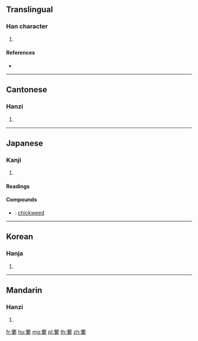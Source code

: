 {{character info/new}}
==Translingual==

===Han character===
{{Han char|rn=140|rad=艸|as=17|sn=20|four=44903|canj=TOKF|ids=⿱艹繁}}

# {{defn|Han|sort=艸17}}

====References====
* {{Han ref|kx=1070.030|dkj=32512|dj=1536.200|hdz=53331.110|uh=8629|ud=34345|bh=F5FC|bd=62972}}

----

==Cantonese==

===Hanzi===
{{yue-hanzi|jyut=|y=faan4}}

# {{defn|lang=yue|sort=艸17}}

----

==Japanese==

===Kanji===
{{ja-kanji|grade=|rs=艸17}}

# {{defn|lang=ja|sort=艸17}}

====Readings====
{{ja-readings|goon=[[ぼん]] (bon)|kanon=[[はん]] (han)|kun=[[しろよもぎ]] (shiroyomogi)}}

====Compounds====
{{der-top|Compounds}}
* {{ja-r|蘩蔞|はこべ}}: [[chickweed]]
{{der-bottom}}

----

==Korean==

===Hanja===
{{ko-hanja|hangeul=번|eumhun=|rv=beon|mr=pŏn|y=pen}}

# {{defn|lang=ko|sort=艸17}}

----

==Mandarin==

===Hanzi===
{{cmn-hanzi|pin=[[fán]] ([[fan2]])|wg=fan<sup>2</sup>}}

# {{defn|lang=cmn|sort=艸17}}

[[fr:蘩]]
[[hu:蘩]]
[[mg:蘩]]
[[pl:蘩]]
[[th:蘩]]
[[zh:蘩]]